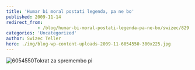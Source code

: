 ```yaml
---
title: 'Humar bi moral postati legenda, pa ne bo'
published: 2009-11-14
redirect_from: 
            - /blog/humar-bi-moral-postati-legenda-pa-ne-bo/swizec/829
categories: 'Uncategorized'
author: Swizec Teller
hero: ./img/blog-wp-content-uploads-2009-11-6054550-300x225.jpg
---
```

![6054550](./img/blog-wp-content-uploads-2009-11-6054550-300x225.jpg "6054550")Tokrat za spremembo pi